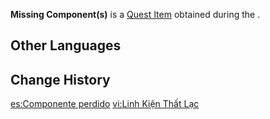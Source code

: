 {{Item Infobox
|id           = 100956
|image        = Item Parcel.png
|type         = Quest Items
|description  = A component that fell from the Purification Device.
|source1      = Obtained during [[Tatara Tales: The Last Act]]
}}
'''Missing Component(s)''' is a [[Quest Item]] obtained during the {{Quest|Tatara Tales: The Last Act}}.

==Other Languages==
{{Other Languages
|default_hidden = 1
|en      = Missing Component(s)
|zhs     = 遗失的零件
|zhs_rm  = Yíshī de Língjiàn
|zht     = 遺失的零件
|zht_rm  = Yíshī de Língjiàn
|ja      = 損失した部品
|ja_rm   = Sonshitsu Shita Buhin
|ko      = 분실된 부품
|es      = Componente perdido
|fr      = Composant manquant
|ru      = Недостающая деталь
|th      = ชิ้นส่วนที่หายไป
|th_rm   = 
|vi      = Linh Kiện Thất Lạc
|de      = Fehlende Komponente
|id      = Komponen Hilang
|pt      = Componente Perdido
|tr      = Eksik Parçalar
|it      = Componente mancante
}}

==Change History==
{{Change History|2.0}}

[[es:Componente perdido]]
[[vi:Linh Kiện Thất Lạc]]